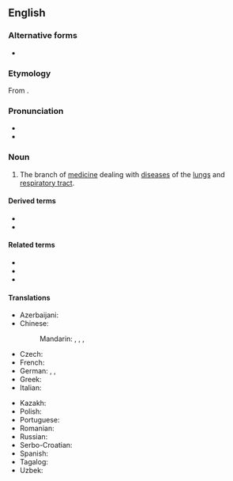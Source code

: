 ==English==
{{Wikipedia}}

===Alternative forms===
* {{alter|en|pulmology}}

===Etymology===
From {{suf|en|pulmō|logy|lang1=la}}.

===Pronunciation===
* {{IPA|en|/ˌpʊlməˈnɒlədʒi/}}
* {{rhymes|en|ɒlədʒi}}

===Noun===
{{en-noun|-}}

# The branch of [[medicine]] dealing with [[disease]]s of the [[lungs]] and [[respiratory tract]].
#: {{syn|en|pneumology|respiratory medicine|respirology}}

====Derived terms====
* {{l|en|pulmonological}}
* {{l|en|pulmonologist}}

====Related terms====
* {{l|en|pneumological}}
* {{l|en|pneumologist}}
* {{l|en|respirologist}}

====Translations====
{{trans-top|the branch of medicine dealing with diseases of the lungs and respiratory tract}}
* Azerbaijani: {{t|az|pulmonologiya}}
* Chinese:
*: Mandarin: {{t|cmn|呼吸醫學}}, {{t|cmn|呼吸医学|tr=hūxīyīxué}}, {{t|cmn|胸腔醫學}}, {{t|cmn|胸腔医学|tr=xiōngqiāng yīxué}}
* Czech: {{t+|cs|pneumologie|f}}
* French: {{t+|fr|pneumologie|f}}
* German: {{t+|de|Pneumologie|f}}, {{t+|de|Pulmonologie|f}}, {{t+|de|Pulmologie|f}}
* Greek: {{t+|el|πνευμονολογία|f}}
* Italian: {{t+|it|pneumologia|f}}
{{trans-mid}}
* Kazakh: {{t|kk|пульмонология}}
* Polish: {{t+|pl|pulmonologia|f}}
* Portuguese: {{t|pt|pneumologia|f}}
* Romanian: {{t+|ro|pneumologie|f}}
* Russian: {{t+|ru|пульмоноло́гия|f}}
* Serbo-Croatian: {{t+|sh|pulmologija|f}}
* Spanish: {{t|es|neumología|f}}
* Tagalog: {{t|tl|palabagaan}}
* Uzbek: {{t+|uz|pulmonologiya}}
{{trans-bottom}}

{{c|en|Pulmonology}}